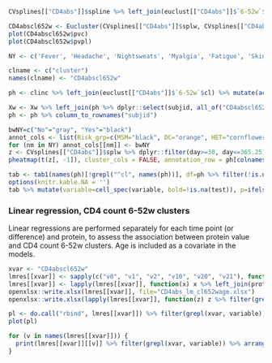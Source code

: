 <!-- CD4 count -->
<!-- CD4abs -->
<!-- cd4_abs -->
<!-- cl652w -->
<!-- 6-52w -->


```r
CVsplines[["CD4abs"]]$spline %>% left_join(euclust[["CD4abs"]]$`6-52w`$cl) %>% filter(!is.na(cl), day<=36*365.25/12) %>% ggplot(aes(x=day, y=cd4_abs, group=subjid, color=paste("Cluster ", cl))) + geom_vline(xintercept = 30) + geom_vline(xintercept=364) + geom_line() + theme_bw() + scale_color_discrete("") + scale_x_continuous(trans=scales::boxcox_trans(CVsplines[["CD4abs"]]$lambda$x, 1)) + scale_y_continuous(trans=scales::boxcox_trans(CVsplines[["CD4abs"]]$lambda$y)) 
```

```r
CD4abscl652w <- Eucluster(CVsplines[["CD4abs"]]$splw, CVsplines[["CD4abs"]]$spline, CVsplines[["CD4abs"]]$lambda, timewindows$`6-52w`, "6-52w", time="day", value="cd4_abs", pv=TRUE)
plot(CD4abscl652w$pvc)
plot(CD4abscl652w$pvpl)
```


```r
NY <- c('Fever', 'Headache', 'Nightsweats', 'Myalgia', 'Fatigue', 'Skinrash', 'Oralulcers', 'Pharyngitis', 'Lymphadenopathy', 'Diarrhea', 'Anorexia')

clname <- c("cluster")
names(clname) <- "CD4abscl652w"

ph <- clinc %>% left_join(euclust[["CD4abs"]]$`6-52w`$cl) %>% mutate(across(c(ARS, all_of(NY)), ~factor(., levels=c("No", "Yes"))), cluster=factor(cl), across(c(Site, Sex, Risk_grp, Subtype), ~factor(.))) %>% rename(clname) %>% dplyr::select(subjid, ARS, all_of(c(NY, names(clname))), Site, Risk_grp, Sex, Age, Subtype)

Xw <- Xw %>% left_join(ph %>% dplyr::select(subjid, all_of("CD4abscl652w")))
ph <- ph %>% column_to_rownames("subjid")

bwNY=c("No"="gray", "Yes"="black")
annot_cols <- list(Risk_grp=c(MSM="black", DC="orange", HET="cornflowerblue"))
for (nm in NY) annot_cols[[nm]] <- bwNY
z <- CVsplines[["CD4abs"]]$splw %>% dplyr::filter(day>=30, day<=365.25) %>% dplyr::select(which(colMeans(is.na(.))==0))
pheatmap(t(z[, -1]), cluster_cols = FALSE, annotation_row = ph[colnames(z)[-1],], annotation_colors =annot_cols) 
```

\FloatBarrier

```r
tab <- tab1(names(ph)[!grepl("^cl", names(ph))], df=ph %>% filter(!is.na(all_of("CD4abscl652w"))), y="CD4abscl652w")
options(knitr.kable.NA = '')
tab %>% mutate(variable=cell_spec(variable, bold=!is.na(test)), p=ifelse(!is.na(p), sprintf("%.3g", p), p)) %>% dplyr::select(-var) %>% kable(escape=FALSE, row.names = FALSE, caption="Summary of associations between clinical parameters and CD4 count clusters calculated using data from 6-52w and complete linkage hierarchical clustering based on Euclidean distance.") %>% kable_styling() 
```

### Linear regression, CD4 count 6-52w clusters

Linear regressions are performed separately for each time point (or difference) and protein, to assess the association between protein value and CD4 count 6-52w clusters. Age is included as a covariate in the models.

```r
xvar <- "CD4abscl652w"
lmres[[xvar]] <- sapply(c("v0", "v1", "v2", "v10", "v20", "v21"), function(y) Xw %>% group_by(Protein, exp) %>% summarize(lmmod(df=cur_data(), y=y, var=xvar), .groups="drop") %>% mutate(visit=y) %>% relocate(visit, ), simplify = FALSE, USE.NAMES = TRUE)
lmres[[xvar]] <- lapply(lmres[[xvar]], function(x) x %>% left_join(proteins, by=c(Protein="id")) %>% relocate(c("UniProt", "hgnc_symbol"), .after="Protein")) 
openxlsx::write.xlsx(lmres[[xvar]], file="CD4abs_lm_cl652wage.xlsx")
openxlsx::write.xlsx(lapply(lmres[[xvar]], function(z) z %>% filter(grepl(xvar, variable)) %>% arrange(p)), file="CD4abs_lm_cl652w.xlsx")
```

\FloatBarrier

```r
pl <- do.call("rbind", lmres[[xvar]]) %>% filter(grepl(xvar, variable)) %>% mutate(visit=factor(visit, names(lmres[[xvar]]))) %>% group_by(visit) %>% mutate(exp.p=(rank(p, ties.method="first")+.5)/(length(p)+1)) %>% ggplot(aes(x=-log10(exp.p), y=-log10(p))) + geom_point() + geom_abline(intercept = 0, slope=1) + facet_wrap(~visit) + theme_bw()
plot(pl)
```

\FloatBarrier

```r
for (v in names(lmres[[xvar]])) {
  print(lmres[[xvar]][[v]] %>% filter(grepl(xvar, variable)) %>% arrange(p) %>% head() %>% dplyr::select(Protein, hgnc_symbol, Estimate, p) %>% rename(beta=Estimate) %>% kable(caption=sprintf("Top associations between protein value at visit %s and CD4 count clusters based on 6-52w (complete linkage, Euclidean).", sapply(strsplit(v, ""), function(z) paste(z[-1], collapse=" - "))), label=v))
} 
```

